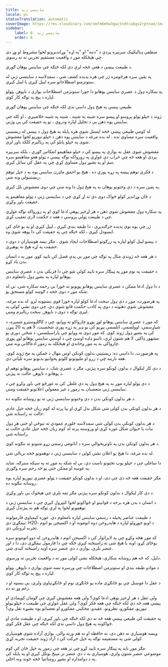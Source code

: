 ```yaml
---
title: ساينسي ژبه
locale: ps
statusTranslation: automatic
coverImage: https://res.cloudinary.com/xmfm6mhw3gwctndtcubgx2rptnae/image/upload/v1741354419/small_cover_la_gran_rebelion_28716e29d2.webp
sidebar:
    label: 8. ساينسي ژبه
    order: 8
---
```

منطقي ډیالیکټیک سربیره پردې د "دننه" او "په اړه" وړاندیزونو لخوا مشروط او وړ دی چې هیڅکله موږ د واقعیت مستقیم تجربې ته نه رسوي.

د طبیعت پیښې د هغې څخه لرې دي لکه څنګه چې ساینس پوهان ګوري.

په یقین سره هرڅومره ژر چې هره پدیده کشف شي ، سمدلاسه د ساینسي ژبې له ستونزمنو اصطلاحاتو سره لیبل کیږي یا لیبل کیږي.

په ښکاره ډول د عصري ساینس پوهانو دا خورا ستونزمن اصطلاحات یوازې د ناپوهۍ پټولو لپاره د پیچ ​​په توګه کار کوي.

طبیعي پیښې په هیڅ ډول داسې ندي لکه څنګه چې ساینس پوهان ګوري.

ژوند د خپلو ټولو پروسو او پیښو سره شیبه په شیبه ، شیبه په شیبه خلاصیږي ، او کله چې ساینس پوه ذهن یې د تحلیل لپاره ودروي ، نو په حقیقت کې یې وژني.

له کومې طبیعي پیښې څخه ایستل شوې هره پایله په هیڅ ډول د پیښې له ریښتیني واقعیت سره مساوي نده ، له بده مرغه د ساینس پوه ذهن د خپلو تیوریو لخوا مغشوش شوی په خپلو پایلو کې په ریالیزم کلکه باور لري.

مغشوش شوی عقل نه یوازې په پیښو کې د خپلو مفاهیمو انعکاس ګوري ، بلکه سربیره پردې او هغه څه چې خراب دي غواړي په زورواکه توګه پیښې د ټولو هغو مفاهیمو سره سم او په بشپړ ډول مساوي کړي چې په عقل کې ساتل کیږي.

د فکري توهم پیښه په زړه پوري ده ، هیڅ یو احمق ماډرن ساینس پوه به د خپل توهم ریښتینولي ونه مني.

په یقین سره د دې وختونو پوهان به په هیڅ ډول دا ونه مني چې دوی مغشوش بلل کیږي.

د ځان وړاندیز کولو ځواک دوی دې ته اړ کړي چې د ساینسي ژبې د ټولو مفاهیمو په حقیقت باور وکړي.

په ښکاره ډول مغشوش شوی ذهن د هر اړخیز پوهې ادعا کوي او په زورواکه توګه غواړي چې د طبیعت ټولې پروسې د هغه د حکمت لارې تعقیب کړي.

ژر چې یوه نوې پدیده څرګندیږي ، دا طبقه بندي کیږي ، لیبل کیږي او په یو ځای کې ایښودل کیږي ، لکه څنګه چې په حقیقت کې دا پوهه شوې وه.

د پیښو لیبل کولو لپاره په زرګونو اصطلاحات ایجاد شوي ، مګر نیمه هوښیاران د دوی د حقیقت په اړه هیڅ نه پوهیږي.

د هر هغه څه ژوندی مثال په توګه چې موږ یې پدې فصل کې تایید کوو، موږ به د انسان بدن یاد کړو.

د حقیقت په نوم موږ په ټینګار سره تایید کولی شو چې دا فزیکي بدن د عصري ساینس پوهانو لپاره په بشپړ ډول نامعلوم دی.

د دا ډول ادعا ممکن د عصري ساینس پوهانو پوپونو ته خورا بې رحمه ښکاره شي، بې له شکه موږ د دوی څخه د ګوښه کولو مستحق یو.

په هرصورت، موږ د دې ډول سخت ادعا کولو لپاره خورا قوي بنسټونه لرو. له بده مرغه، مغشوش شوي ذهنونه د دوی په کاذب حکمت قانع شوي دي، چې دوی نشي کولی په لیرې توګه د دوی د ناپوهۍ سخت ریالیزم ومني.

که موږ د عصري ساینس پوهانو لوړ پوړو چارواکو ته ووایو، چې د کاګلیوسترو شمیره، د شپاړسمې، اوولسمې، اتلسمې پیړیو کې یو ډیر په زړه پورې شخصیت، لا هم په 20 پیړۍ کې په بشپړ ډول ژوند کوي. که موږ دوی ته ووایو چې پاراسیلسس، د منځنۍ دورې یو مشهور ډاکټر، لا هم شتون لري، تاسو ډاډه اوسئ چې د اوسني ساینس پوهانو لوړ پوړي چارواکي به په موږ وخاندي او هیڅکله به زموږ ادعاګانې ونه مني.

په هرصورت، دا داسې ده: ریښتیني بدلون کونکي اوس مهال د ځمکې په مخ ژوند کوي، هغه نارینه چې د زرو او ملیونونو کلونو پخوانیو بدنونو سره تلپاتې دي.

د دې کار لیکوال د بدلون کونکو سره پیژني، مګر د عصري شک، د ساینس پوهانو توهم او د پوهانو د ناپوهۍ حالت نه پیژني.

د دې ټولو لپاره موږ به په هیڅ ډول په دې غلطۍ کې نه غورځو چې باور وکړو چې د ساینسي ژبې متعصبان به زموږ د غیر معمولي اعلانونو حقیقت ومني.

د هر بدلون کونکي بدن د دې وختونو ساینسي ژبې ته یو روښانه ننګونه ده.

د هر بدلون کونکي بدن کولی شي شکل بدل کړي او بیا پرته له کوم زیان څخه خپل عادي حالت ته راستانه شي.

د هر بدلون کونکي بدن کولی شي سمدلاسه څلورم عمودي ته ننوځي او حتی هر ډول نبات یا حیوان شکل غوره کړي او وروسته پرته له کوم زیان څخه خپل عادي حالت ته راستانه شي.

د هر بدلون کونکي بدن په تاوتریخوالي سره د اناتومي رسمي زړو متنونو ته ننګونه کوي.

له بده مرغه، دا هیڅ یو اعلان نشي کولی د ساینسي ژبې د توهمونو څخه بریالي شي.

دا ښاغلي چې د خپلو پوپ تختونو ناست دي، بې له شکه به موږ ته په سپکه سترګه، شاید په غوسه او ممکن حتی یو څه رحم سره وګوري.

مګر حقیقت هغه څه دی چې دی، او د بدلون کونکو حقیقت د ټولو عصري تیوریو لپاره یوه روښانه ننګونه ده.

د دې کار لیکوال د بدلون کونکو سره پیژني مګر تمه نلري چې هیڅوک یې باور وکړي.

د انسان د بدن هره برخه د قوانینو او ځواکونو لخوا کنټرول کیږي چې د ساینسي ژبې د توهمونو لخوا په لرې توګه هم نه پیژندل کیږي.

د طبیعت عناصر پخپله د رسمي ساینس لپاره نامعلوم دي. غوره کیمیاوي فارمولونه نیمګړي دي: H2O، د اوبو جوړولو لپاره د هایدروجن دوه اتومونه او د اکسیجن یو اتوم تجربه لرونکي دي.

که موږ هڅه وکړو چې په لابراتوار کې د اکسیجن اتوم د هایدروجن له دوو اتومونو سره یوځای کړو، اوبه یا هیڅ شی نه رامینځته کیږي ځکه چې دا فارمول نیمګړی دی، دا د اور عنصر نلري، یوازې د دې عنصر سره اوبه رامینځته کیدی شي.

دلیل، که څه هم روښانه ښکاري، هیڅکله نشي کولی موږ ته د واقعیت تجربې ته ورسوي.

د موادو طبقه بندي او ستونزمن اصطلاحات چې ورسره نښه شوي یوازې د ناپوهۍ پټولو لپاره د پیچ ​​په توګه کار کوي.

د عقل دا غوښتل چې یو ځانګړی ماده یو ځانګړی نوم او ځانګړتیاوې ولري، بې بنسټه او د زغم وړ نه ده.

ولې عقل د هر اړخیز پوهې ادعا کوي؟ ولې هغه مغشوش کیږي چې ګومان کوي ​​مادې او پیښې هغه څه دي لکه څنګه چې هغه فکر کوي؟ ولې عقل غواړي چې طبیعت د خپلو ټولو تیوریو، مفکورو، نظرونو، عقیدو، مخکینۍ مفکورو او تعصباتو یوه بشپړه نقل وي؟

په حقیقت کې طبیعي پیښې هغه څه نه دي لکه څنګه چې باور کیږي، او د طبیعت مادې او ځواکونه په هیڅ ډول داسې ندي لکه څنګه چې عقل فکر کوي.

ویښه هوښیاري نه ذهن دی، نه حافظه او نه هم ورته والی. یوازې آزاده شوې هوښیاري کولی شي په مستقیمه توګه په خپل حرکت کې د آزاد ژوند حقیقت تجربه کړي.

مګر موږ باید په ټینګار سره تایید کړو چې تر هغه چې زموږ په خپل ځان کې کوم موضوعي عنصر شتون ولري، هوښیاري به د دې عنصر تر مینځ بوتلل کیږي او په پایله کې به د دوامداره او بشپړ روښانتیا څخه خوند ونه اخلي.

